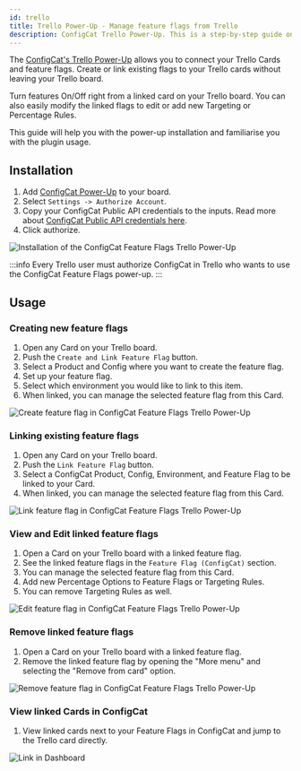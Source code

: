 ```yaml
---
id: trello
title: Trello Power-Up - Manage feature flags from Trello
description: ConfigCat Trello Power-Up. This is a step-by-step guide on how to connect and manage feature flags from Trello boards and cards.
---
```


The <a href="https://trello.com/power-ups/5e694b66d2511a3601ebd0fb" target="_blank">ConfigCat's Trello Power-Up</a> allows you to connect your Trello Cards and feature flags. Create or link existing flags to your Trello cards without leaving your Trello board.

Turn features On/Off right from a linked card on your Trello board. You can also easily modify the linked flags to edit or add new Targeting or Percentage Rules.

This guide will help you with the power-up installation and familiarise you with the plugin usage.

## Installation

1. Add <a href="https://trello.com/power-ups/5e694b66d2511a3601ebd0fb" target="_blank">ConfigCat Power-Up</a> to your board.
2. Select `Settings -> Authorize Account`.
3. Copy your ConfigCat Public API credentials to the inputs. Read more about <a href="https://app.configcat.com/my-account/public-api-credentials" target="_blank">ConfigCat Public API credentials here</a>.
4. Click authorize.

<img src="/docs/assets/trello/v1/install.gif" className="zoomable" alt="Installation of the ConfigCat Feature Flags Trello Power-Up" />


:::info
Every Trello user must authorize ConfigCat in Trello who wants to use the ConfigCat Feature Flags power-up.
:::

## Usage

### Creating new feature flags

1. Open any Card on your Trello board.
2. Push the `Create and Link Feature Flag` button.
3. Select a Product and Config where you want to create the feature flag.
4. Set up your feature flag.
5. Select which environment you would like to link to this item.
6. When linked, you can manage the selected feature flag from this Card.

<img src="/docs/assets/trello/v1/create-link.gif" className="zoomable" alt="Create feature flag in ConfigCat Feature Flags Trello Power-Up" />

### Linking existing feature flags

1. Open any Card on your Trello board.
2. Push the `Link Feature Flag` button.
3. Select a ConfigCat Product, Config, Environment, and Feature Flag to be linked to your Card.
4. When linked, you can manage the selected feature flag from this Card.

<img src="/docs/assets/trello/v1/link-existing.gif" className="zoomable" alt="Link feature flag in ConfigCat Feature Flags Trello Power-Up" />

### View and Edit linked feature flags

1. Open a Card on your Trello board with a linked feature flag.
2. See the linked feature flags in the `Feature Flag (ConfigCat)` section.
3. You can manage the selected feature flag from this Card.
4. Add new Percentage Options to Feature Flags or Targeting Rules.
5. You can remove Targeting Rules as well.

<img src="/docs/assets/trello/v1/edit-ff.gif" className="zoomable" alt="Edit feature flag in ConfigCat Feature Flags Trello Power-Up" />

### Remove linked feature flags

1. Open a Card on your Trello board with a linked feature flag.
2. Remove the linked feature flag by opening the "More menu" and selecting the "Remove from card" option.

<img src="/docs/assets/trello/v1/remove-ff.gif" className="zoomable" alt="Remove feature flag in ConfigCat Feature Flags Trello Power-Up" />

### View linked Cards in ConfigCat

1. View linked cards next to your Feature Flags in ConfigCat and jump to the Trello card directly.

<img src="/docs/assets/trello/v1/open-from-dashboard.gif" className="zoomable" alt="Link in Dashboard" />